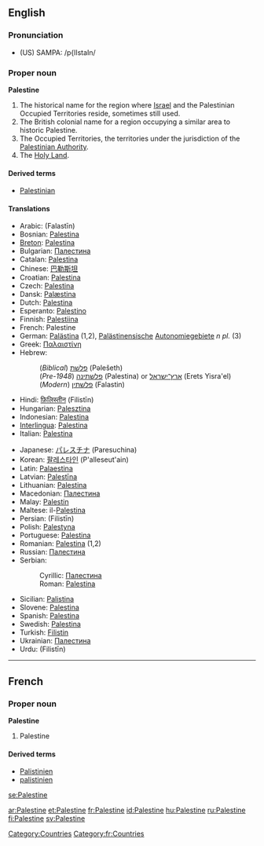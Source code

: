 ==English==

===Pronunciation===
*(US) SAMPA: /p{lIstaIn/

===Proper noun===
'''Palestine'''

#The historical name for the region where [[Israel]] and the Palestinian Occupied Territories reside, sometimes still used.
#The British colonial name for a region occupying a similar area to historic Palestine.
#The Occupied Territories, the territories under the jurisdiction of the [[Palestinian Authority]].
#The [[Holy Land]].

====Derived terms====
*[[Palestinian]]

====Translations====
{{top}}
*Arabic: {{ARchar|[[فلسطين]]}} (Falastīn)
*Bosnian: [[Palestina]] {{f}}
*[[Breton]]: [[Palestina]]
*Bulgarian: [[Палестина]] {{f}}
*Catalan: [[Palestina]]
*Chinese: [[巴勒斯坦]]
*Croatian: [[Palestina]] {{f}}
*Czech: [[Palestina]] {{f}}
*Dansk: [[Palæstina]]
*Dutch: [[Palestina]]
*Esperanto: [[Palestino]]
*Finnish: [[Palestiina]]
*French: Palestine {{f}}
*German: [[Palästina]] {{n}} (1,2), [[Palästinensisch]]e [[Autonomiegebiet]]e ''n pl.'' (3)
*Greek: [[Παλαιστίνη]] {{f}}
*Hebrew:
*:(''Biblical'') [[פלשת|פלשׁת]] (Pəlešeth)
*:(''Pre-1948'') [[פלשתינה]] (Palestina) or [[ארץ־ישראל]] (Erets Yisra'el)
*:(''Modern'') [[פלשתין]] (Falastin)
*Hindi: [[फ़िलिस्तीन]] (Filistīn)
*Hungarian: [[Palesztina]]
*Indonesian: [[Palestina]]
*[[Interlingua]]: [[Palestina]]
*Italian: [[Palestina]]
{{mid}}
*Japanese: [[パレスチナ]] (Paresuchina)
*Korean: [[팔레스타인]] (P'alleseut'ain)
*Latin: [[Palaestina]]
*Latvian: [[Palestīna]]
*Lithuanian: [[Palestina]]
*Macedonian: [[Палестина]] {{f}}
*Malay: [[Palestin]]
*Maltese: il-[[Palestina]]
*Persian: {{FAchar|[[فلسطین]]}} (Filistīn)
*Polish: [[Palestyna]]
*Portuguese: [[Palestina]] {{f}}
*Romanian: [[Palestina]] {{f}} (1,2)
*Russian: [[Палестина]] {{f}}
*Serbian:
*:Cyrillic: [[Палестина]] {{f}}
*:Roman: [[Palestina]] {{f}}
*Sicilian: [[Palistina]] {{f}}
*Slovene: [[Palestina]] {{f}}
*Spanish: [[Palestina]]
*Swedish: [[Palestina]]
*Turkish: [[Filistin]]
*Ukrainian: [[Палестина]] {{f}}
*Urdu: {{URchar|[[فلسطین]]}} (Filistīn) {{f}}
{{bottom}}

[[Category:Countries]]

----

==French==

===Proper noun===
'''Palestine''' {{f}}
# Palestine

====Derived terms====
*[[Palistinien]]
*[[palistinien]]

[[Category:fr:Countries]]

[[se:Palestine]]

[[ar:Palestine]]
[[et:Palestine]]
[[fr:Palestine]]
[[id:Palestine]]
[[hu:Palestine]]
[[ru:Palestine]]
[[fi:Palestine]]
[[sv:Palestine]]